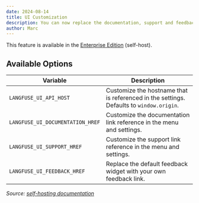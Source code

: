 ```yaml
---
date: 2024-08-14
title: UI Customization
description: You can now replace the documentation, support and feedback links in the UI with references to your internal resources. This helps roll out Langfuse in your organization and ensures that users can find the information they need.
author: Marc
---
```



<ChangelogHeader />

This feature is available in the [Enterprise Edition](/docs/open-source) (self-host).

## Available Options

| Variable                         | Description                                                                             |
| -------------------------------- | --------------------------------------------------------------------------------------- |
| `LANGFUSE_UI_API_HOST`           | Customize the hostname that is referenced in the settings. Defaults to `window.origin`. |
| `LANGFUSE_UI_DOCUMENTATION_HREF` | Customize the documentation link reference in the menu and settings.                    |
| `LANGFUSE_UI_SUPPORT_HREF`       | Customize the support link reference in the menu and settings.                          |
| `LANGFUSE_UI_FEEDBACK_HREF`      | Replace the default feedback widget with your own feedback link.                        |

_Source: [self-hosting documentation](/self-hosting/ui-customization)_
